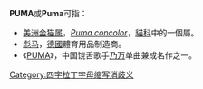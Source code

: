 '''PUMA'''或'''Puma'''可指：
*[[美洲金猫属|美洲金猫属]]，''[[美洲獅|Puma concolor]]''，[[貓科|貓科]]中的一個屬。
*[[彪马|彪马]]，[[德國|德國]]體育用品制造商。
*《[[PUMA_(乃万单曲)|PUMA]]》，中国饶舌歌手[[乃万|乃万]]单曲兼成名作之一。

{{disambig}}

[[Category:四字拉丁字母缩写消歧义|Category:四字拉丁字母缩写消歧义]]